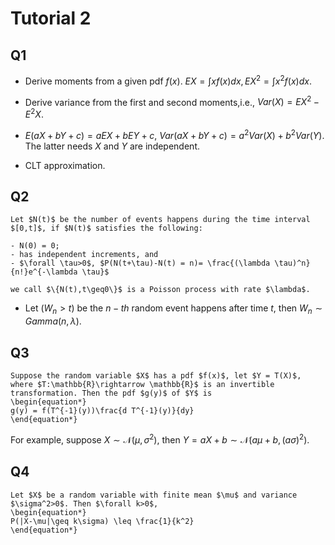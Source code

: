 # Tutorial 2{#sec:T2}

## Q1 

* Derive moments from a given pdf $f(x)$. $EX = \int xf(x)dx, EX^2=\int x^2f(x)dx$.

* Derive variance from the first and second moments,i.e., $Var(X)=EX^2-E^2X$.

* $E(aX+bY+c) = aEX + bEY+c$, $Var(aX+bY+c) = a^2Var(X)+b^2Var(Y)$. The latter needs $X$ and $Y$ are independent.

* CLT approximation.

## Q2

```definition
Let $N(t)$ be the number of events happens during the time interval $[0,t]$, if $N(t)$ satisfies the following:
  
- N(0) = 0;
- has independent increments, and
- $\forall \tau>0$, $P(N(t+\tau)-N(t) = n)= \frac{(\lambda \tau)^n}{n!}e^{-\lambda \tau}$
  
we call $\{N(t),t\geq0\}$ is a Poisson process with rate $\lambda$.
```

* Let $(W_n>t)$ be the $n-th$ random event happens after time $t$, then $W_n\sim Gamma(n, \lambda)$.

## Q3 

```proposition
Suppose the random variable $X$ has a pdf $f(x)$, let $Y = T(X)$, where $T:\mathbb{R}\rightarrow \mathbb{R}$ is an invertible transformation. Then the pdf $g(y)$ of $Y$ is 
\begin{equation*}
g(y) = f(T^{-1}(y))\frac{d T^{-1}(y)}{dy}
\end{equation*}
```

For example, suppose $X\sim\mathcal{N}(\mu,\sigma^2)$, then $Y=aX+b\sim\mathcal{N}(a\mu+b, (a\sigma)^2)$.

## Q4

```theorem
Let $X$ be a random variable with finite mean $\mu$ and variance $\sigma^2>0$. Then $\forall k>0$, 
\begin{equation*}
P(|X-\mu|\geq k\sigma) \leq \frac{1}{k^2}
\end{equation*}
```


  
